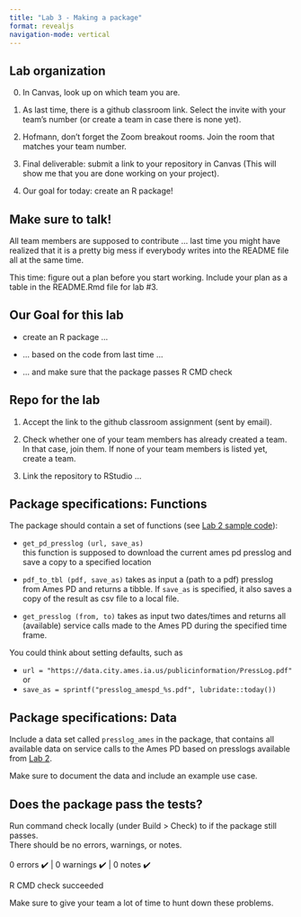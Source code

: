 ```yaml
---
title: "Lab 3 - Making a package"
format: revealjs
navigation-mode: vertical
---
```


## Lab organization

0.  In Canvas, look up on which team you are.

1.  As last time, there is a github classroom link. Select the invite with your team's number (or create a team in case there is none yet).

2.  Hofmann, don't forget the Zoom breakout rooms. Join the room that matches your team number.

3.  Final deliverable: submit a link to your repository in Canvas (This will show me that you are done working on your project).

4.  Our goal for today: create an R package!

## Make sure to talk!

All team members are supposed to contribute ... last time you might have realized that it is a pretty big mess if everybody writes into the README file all at the same time.

This time: figure out a plan before you start working. Include your plan as a table in the README.Rmd file for lab #3.

## Our Goal for this lab

-   create an R package ...

-   ... based on the code from last time ...

-   ... and make sure that the package passes R CMD check

## Repo for the lab

1.  Accept the link to the github classroom assignment (sent by email).

2.  Check whether one of your team members has already created a team. In that case, join them. If none of your team members is listed yet, create a team.

3.  Link the repository to RStudio ...

## Package specifications: Functions

::: r-fit-text
The package should contain a set of functions (see [Lab 2 sample code](https://github.com/Stat585-at-ISU/Lab-2-after)):

-   `get_pd_presslog (url, save_as)`\
    this function is supposed to download the current ames pd presslog and save a copy to a specified location

-   `pdf_to_tbl (pdf, save_as)` takes as input a (path to a pdf) presslog from Ames PD and returns a tibble. If `save_as` is specified, it also saves a copy of the result as csv file to a local file.

-   `get_presslog (from, to)` takes as input two dates/times and returns all (available) service calls made to the Ames PD during the specified time frame.

You could think about setting defaults, such as

-   `url = "https://data.city.ames.ia.us/publicinformation/PressLog.pdf"` or
-   `save_as = sprintf("presslog_amespd_%s.pdf", lubridate::today())`
:::

## Package specifications: Data

::: r-fit-text
Include a data set called `presslog_ames` in the package, that contains all available data on service calls to the Ames PD based on presslogs available from [Lab 2](https://github.com/Stat585-at-ISU/Lab-2-after).

Make sure to document the data and include an example use case.
:::

## Does the package pass the tests?

::: r-fit-text
Run command check locally (under Build \> Check) to if the package still passes.\
There should be no errors, warnings, or notes.\
\
0 errors ✔️ \| 0 warnings ✔️ \| 0 notes ✔️

R CMD check succeeded


Make sure to give your team a lot of time to hunt down these problems.
:::
